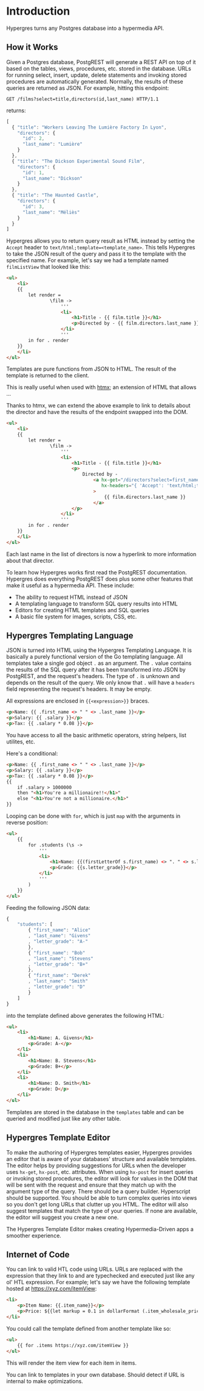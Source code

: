 # Introduction

Hypergres turns any Postgres database into a hypermedia API.

## How it Works

Given a Postgres database, PostgREST will generate a REST API on top of it based on the tables, views, procedures, etc. stored in the database.
URLs for running select, insert, update, delete statements and invoking stored procedures are automatically generated.
Normally, the results of these queries are returned as JSON. For example, hitting this endpoint:

```
GET /films?select=title,directors(id,last_name) HTTP/1.1
```

returns:

```javascript
[
  { "title": "Workers Leaving The Lumière Factory In Lyon",
    "directors": {
      "id": 2,
      "last_name": "Lumière"
    }
  },
  { "title": "The Dickson Experimental Sound Film",
    "directors": {
      "id": 1,
      "last_name": "Dickson"
    }
  },
  { "title": "The Haunted Castle",
    "directors": {
      "id": 3,
      "last_name": "Méliès"
    }
  }
]
```

Hypergres allows you to return query result as HTML instead by setting the `Accept` header to `text/html;template=<template_name>`.
This tells Hypergres to take the JSON result of the query and pass it to the template with the specified name.
For example, let's say we had a template named `filmListView` that looked like this:

```html
<ul>
    <li>
    {{
        let render =
                \film ->
                    '''
                    <li>
                        <h1>Title - {{ film.title }}</h1>
                        <p>Directed by - {{ film.directors.last_name }}</p>
                    </li>
                    '''
        in for . render
    }}
    </li>
</ul>
```

Templates are pure functions from JSON to HTML. The result of the template is returned to the client.

This is really useful when used with [htmx](); an extension of HTML that allows ...

Thanks to htmx, we can extend the above example to link to details about the director and have the results of the endpoint swapped into the DOM.

```html
<ul>
    <li>
    {{
        let render =
                \film ->
                    '''
                    <li>
                        <h1>Title - {{ film.title }}</h1>
                        <p>
                            Directed by -
                                <a hx-get="/directors?select=first_name,last_name&id=eq.{{ film.directors.id }}"
                                   hx-headers="{ 'Accept': 'text/html;template=directorDetail'}"
                                >
                                    {{ film.directors.last_name }}
                                </a>
                        </p>
                    </li>
                    '''
        in for . render
    }}
    </li>
</ul>
```

Each last name in the list of directors is now a hyperlink to more information about that director.

To learn how Hypergres works first read the PostgREST documentation.
Hypergres does everything PostgREST does plus some other features that make it useful as a hypermedia API.
These include:

- The ability to request HTML instead of JSON
- A templating language to transform SQL query results into HTML
- Editors for creating HTML templates and SQL queries
- A basic file system for images, scripts, CSS, etc.

## Hypergres Templating Language

JSON is turned into HTML using the Hypergres Templating Language. It is basically a purely functional version of the Go templating language.
All templates take a single god object `.` as an argument.
The `.` value contains the results of the SQL query after it has been transformed into JSON by PostgREST, and the request's headers.
The type of `.` is unknown and depends on the result of the query.
We only know that `.` will have a `headers` field representing the request's headers. It may be empty.

All expressions are enclosed in `{{<expression>}}` braces.

```html
<p>Name: {{ .first_name <> " " <> .last_name }}</p>
<p>Salary: {{ .salary }}</p>
<p>Tax: {{ .salary * 0.08 }}</p>
```

You have access to all the basic arithmetic operators, string helpers, list utilites, etc.

Here's a conditional:

```html
<p>Name: {{ .first_name <> " " <> .last_name }}</p>
<p>Salary: {{ .salary }}</p>
<p>Tax: {{ .salary * 0.08 }}</p>
{{
    if .salary > 1000000
    then "<h1>You're a millionaire!!</h1>"
    else "<h1>You're not a millionaire.</h1>"
}}
```

Looping can be done with `for`, which is just `map` with the arguments in reverse position:

```html
<ul>
    {{
        for .students (\s -> 
            '''
            <li>
                <h1>Name: {{(firstLetterOf s.first_name) <> ". " <> s.last_name}}</h1>
                <p>Grade: {{s.letter_grade}}</p>
            </li>
            '''
        )
    }}
</ul>
```

Feeding the following JSON data:

```javascript
{
    "students": [
        { "first_name": "Alice"
        , "last_name": "Givens"
        , "letter_grade": "A-"
        },
        { "first_name": "Bob"
        , "last_name": "Stevens"
        , "letter_grade": "B+"
        },
        { "first_name": "Derek"
        , "last_name": "Smith"
        , "letter_grade": "D"
        }
    ]
}
```

into the template defined above generates the following HTML:

```html
<ul>
    <li>
        <h1>Name: A. Givens</h1>
        <p>Grade: A-</p>
    </li>
    <li>
        <h1>Name: B. Stevens</h1>
        <p>Grade: B+</p>
    </li>
    <li>
        <h1>Name: D. Smith</h1>
        <p>Grade: D</p>
    </li>
</ul>
```

Templates are stored in the database in the `templates` table and can be queried and modified just like any other table.

## Hypergres Template Editor

To make the authoring of Hypergres templates easier, Hypergres provides an editor that is aware of your
databases' structure and available templates. The editor helps by providing suggestions for URLs when the
developer uses `hx-get`, `hx-post`, etc. attributes. When using `hx-post` for insert queries or invoking stored procedures,
the editor will look for values in the DOM that will be sent with the request and ensure that they match up with the argument type
of the query. There should be a query builder. Hyperscript should be supported.
You should be able to turn complex queries into views so you don't get long URLs that clutter up you HTML.
The editor will also suggest templates that match the type of your queries.
If none are available, the editor will suggest you create a new one.

The Hypergres Template Editor makes creating Hypermedia-Driven apps a smoother experience.

## Internet of Code

You can link to valid HTL code using URLs. URLs are replaced with the expression that they link to and
are typechecked and executed just like any ol' HTL expression. For example; let's say we have the following template
hosted at https://xyz.com/itemView:

```html
<li>
    <p>Item Name: {{.item_name}}</p>
    <p>Price: ${{let markup = 0.1 in dollarFormat (.item_wholesale_price * markup + .item_wholesale_price)}}</p>
</li>
```

You could call the template defined from another template like so:

```html
<ul>
    {{ for .items https://xyz.com/itemView }}
</ul>
```

This will render the item view for each item in items.

You can link to templates in your own database.
Should detect if URL is internal to make optimizations.
